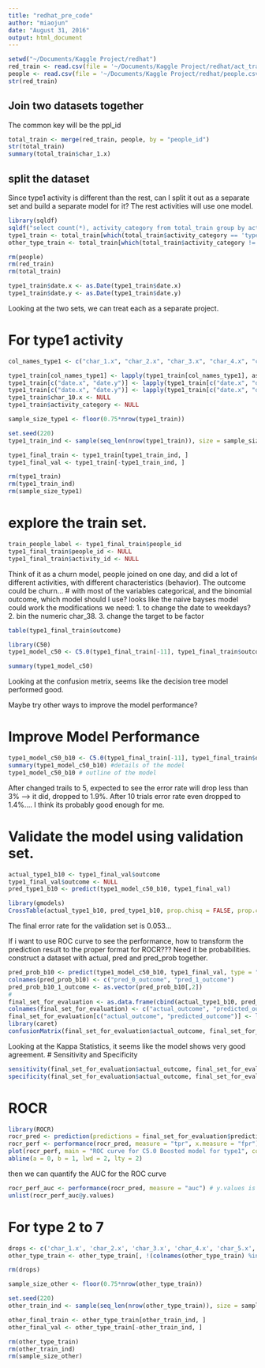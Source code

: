 ```yaml
---
title: "redhat_pre_code"
author: "miaojun"
date: "August 31, 2016"
output: html_document
---
```


```r
setwd("~/Documents/Kaggle Project/redhat")
red_train <- read.csv(file = '~/Documents/Kaggle Project/redhat/act_train.csv', header = TRUE, stringsAsFactors = FALSE)
people <- read.csv(file = '~/Documents/Kaggle Project/redhat/people.csv', header = TRUE, stringsAsFactors = FALSE)
str(red_train)
```

## Join two datasets together
The common key will be the ppl_id
```r
total_train <- merge(red_train, people, by = "people_id")
str(total_train)
summary(total_train$char_1.x)

```
## split the dataset
Since type1 activity is different than the rest, can I split it out as a separate set and build a separate model for it?
The rest activities will use one model.
```r
library(sqldf)
sqldf("select count(*), activity_category from total_train group by activity_category")
type1_train <- total_train[which(total_train$activity_category == 'type 1'), ]
other_type_train <- total_train[which(total_train$activity_category != 'type 1'), ]

rm(people)
rm(red_train)
rm(total_train)

type1_train$date.x <- as.Date(type1_train$date.x)
type1_train$date.y <- as.Date(type1_train$date.y)
```
Looking at the two sets, we can treat each as a separate project.

# For type1 activity
```r
col_names_type1 <- c("char_1.x", "char_2.x", "char_3.x", "char_4.x", "char_5.x", "char_6.x", "char_7.x", "char_8.x", "char_9.x", "char_1.y", "char_2.y", "char_3.y", "char_4.y", "char_5.y", "char_6.y", "char_7.y", "char_8.y", "char_9.y", "char_10.y", "char_11", "char_12", "char_13", "char_14", "char_15", "char_16", "char_17", "char_18", "char_19", "char_20", "char_21", "char_22", "char_23", "char_24","char_25", "char_26", "char_27", "char_28", "char_29", "char_30", "char_31", "char_32", "char_33", "char_34", "char_35", "char_36", "char_37", "group_1", "outcome")

type1_train[col_names_type1] <- lapply(type1_train[col_names_type1], as.factor)
type1_train[c("date.x", "date.y")] <- lapply(type1_train[c("date.x", "date.y")], weekdays)
type1_train[c("date.x", "date.y")] <- lapply(type1_train[c("date.x", "date.y")], as.factor)
type1_train$char_10.x <- NULL
type1_train$activity_category <- NULL

sample_size_type1 <- floor(0.75*nrow(type1_train))

set.seed(220)
type1_train_ind <- sample(seq_len(nrow(type1_train)), size = sample_size_type1)

type1_final_train <- type1_train[type1_train_ind, ]
type1_final_val <- type1_train[-type1_train_ind, ]

rm(type1_train)
rm(type1_train_ind)
rm(sample_size_type1)
```
# explore the train set.
```r

train_people_label <- type1_final_train$people_id
type1_final_train$people_id <- NULL
type1_final_train$activity_id <- NULL

```
Think of it as a churn model, people joined on one day, and did a lot of different activities, with different characteristics (behavior).
The outcome could be churn... 
# with most of the variables categorical, and the binomial outcome, which model should I use?
looks like the naive bayses model could work
the modifications we need:
1. to change the date to weekdays?
2. bin the numeric char_38.
3. change the target to be factor
```r
table(type1_final_train$outcome)

library(C50)
type1_model_c50 <- C5.0(type1_final_train[-11], type1_final_train$outcome)

summary(type1_model_c50)
```
Looking at the confusion metrix, seems like the decision tree model performed good.

Maybe try other ways to improve the model performance?

# Improve Model Performance
```r

type1_model_c50_b10 <- C5.0(type1_final_train[-11], type1_final_train$outcome, trials = 10)
summary(type1_model_c50_b10) #details of the model
type1_model_c50_b10 # outline of the model
```
After changed trails to 5, expected to see the error rate will drop less than 3% --> it did, dropped to 1.9%.
After 10 trials error rate even dropped to 1.4%....
I think its probably good enough for me.

# Validate the model using validation set.
```r

actual_type1_b10 <- type1_final_val$outcome
type1_final_val$outcome <- NULL
pred_type1_b10 <- predict(type1_model_c50_b10, type1_final_val)

library(gmodels)
CrossTable(actual_type1_b10, pred_type1_b10, prop.chisq = FALSE, prop.c = FALSE, prop.r = FALSE, dnn = c("actual outcome", "predicted outcome"))
```
The final error rate for the validation set is 0.053...

If i want to use ROC curve to see the performance, how to transform the prediction result to the proper format for ROCR???
Need it be probabilities.
construct a dataset with actual, pred and pred_prob together.
```r

pred_prob_b10 <- predict(type1_model_c50_b10, type1_final_val, type = "prob")
colnames(pred_prob_b10) <- c("pred_0_outcome", "pred_1_outcome")
pred_prob_b10_1_outcome <- as.vector(pred_prob_b10[,2])
#
final_set_for_evaluation <- as.data.frame(cbind(actual_type1_b10, pred_type1_b10, pred_prob_b10_1_outcome))
colnames(final_set_for_evaluation) <- c("actual_outcome", "predicted_outcome", "prediction_probability")
final_set_for_evaluation[c("actual_outcome", "predicted_outcome")] <- lapply(final_set_for_evaluation[c("actual_outcome", "predicted_outcome")], as.factor)
library(caret)
confusionMatrix(final_set_for_evaluation$actual_outcome, final_set_for_evaluation$predicted_outcome, positive = "2")
```
Looking at the Kappa Statistics, it seems like the model shows very good agreement.
# Sensitivity and Specificity
```r
sensitivity(final_set_for_evaluation$actual_outcome, final_set_for_evaluation$predicted_outcome, positive = "2") # use positive
specificity(final_set_for_evaluation$actual_outcome, final_set_for_evaluation$predicted_outcome, negative = "1") # use negative

```

# ROCR
```r
library(ROCR)
rocr_pred <- prediction(predictions = final_set_for_evaluation$prediction_probability, labels = final_set_for_evaluation$actual_outcome)
rocr_perf <- performance(rocr_pred, measure = "tpr", x.measure = "fpr") 
plot(rocr_perf, main = "ROC curve for C5.0 Boosted model for type1", color = "blue", lwd = 3)
abline(a = 0, b = 1, lwd = 2, lty = 2)
```
then we can quantify the AUC for the ROC curve
```r
rocr_perf_auc <- performance(rocr_pred, measure = "auc") # y.values is what we need
unlist(rocr_perf_auc@y.values)
```


# For type 2 to 7
```r
drops <- c('char_1.x', 'char_2.x', 'char_3.x', 'char_4.x', 'char_5.x', 'char_6.x', 'char_7.x', 'char_8.x', 'char_9.x')
other_type_train <- other_type_train[, !(colnames(other_type_train) %in% drops)]

rm(drops)

sample_size_other <- floor(0.75*nrow(other_type_train))

set.seed(220)
other_train_ind <- sample(seq_len(nrow(other_type_train)), size = sample_size_other)

other_final_train <- other_type_train[other_train_ind, ]
other_final_val <- other_type_train[-other_train_ind, ]

rm(other_type_train)
rm(other_train_ind)
rm(sample_size_other)
```

